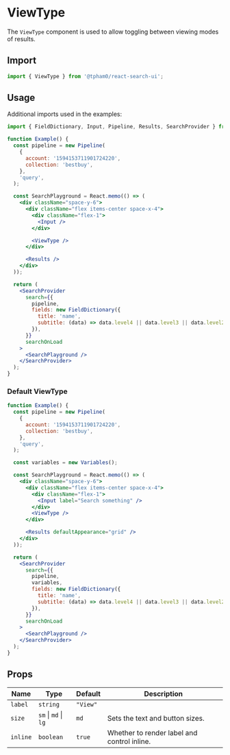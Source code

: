 
<SEO
  title="ViewType"
  description="The ViewType component is used to allow toggling between viewing modes of results."
/>

# ViewType

The `ViewType` component is used to allow toggling between viewing modes of results.

## Import

```js
import { ViewType } from '@tpham0/react-search-ui';
```

## Usage

Additional imports used in the examples:

```js
import { FieldDictionary, Input, Pipeline, Results, SearchProvider } from '@tpham0/react-search-ui';
```

```jsx
function Example() {
  const pipeline = new Pipeline(
    {
      account: '1594153711901724220',
      collection: 'bestbuy',
    },
    'query',
  );

  const SearchPlayground = React.memo(() => (
    <div className="space-y-6">
      <div className="flex items-center space-x-4">
        <div className="flex-1">
          <Input />
        </div>

        <ViewType />
      </div>

      <Results />
    </div>
  ));

  return (
    <SearchProvider
      search={{
        pipeline,
        fields: new FieldDictionary({
          title: 'name',
          subtitle: (data) => data.level4 || data.level3 || data.level2 || data.level1 || data.brand,
        }),
      }}
      searchOnLoad
    >
      <SearchPlayground />
    </SearchProvider>
  );
}
```

### Default ViewType

```jsx
function Example() {
  const pipeline = new Pipeline(
    {
      account: '1594153711901724220',
      collection: 'bestbuy',
    },
    'query',
  );

  const variables = new Variables();

  const SearchPlayground = React.memo(() => (
    <div className="space-y-6">
      <div className="flex items-center space-x-4">
        <div className="flex-1">
          <Input label="Search something" />
        </div>
        <ViewType />
      </div>

      <Results defaultAppearance="grid" />
    </div>
  ));

  return (
    <SearchProvider
      search={{
        pipeline,
        variables,
        fields: new FieldDictionary({
          title: 'name',
          subtitle: (data) => data.level4 || data.level3 || data.level2 || data.level1 || data.brand,
        }),
      }}
      searchOnLoad
    >
      <SearchPlayground />
    </SearchProvider>
  );
}
```

## Props

| Name     | Type                 | Default  | Description                                 |
| -------- | -------------------- | -------- | ------------------------------------------- |
| `label`  | `string`             | `"View"` |                                             |
| `size`   | `sm` \| `md` \| `lg` | `md`     | Sets the text and button sizes.             |
| `inline` | `boolean`            | `true`   | Whether to render label and control inline. |
